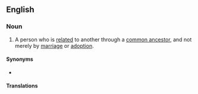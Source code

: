 ==English==

===Noun===
{{en-noun}}

# A person who is [[related]] to another through a [[common ancestor]], and not merely by [[marriage]] or [[adoption]].

====Synonyms====
* {{l|en|blood relation}}

====Translations====
{{trans-see|blood relation}}